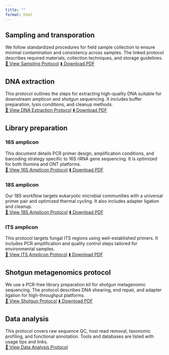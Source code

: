 ```yaml
---
title: ""
format: html
---
```


## Sampling and transporation

We follow standardized procedures for field sample collection to ensure minimal contamination and consistency across samples. The linked protocol describes required materials, collection techniques, and storage guidelines.  
[📄 View Sampling Protocol](protocols/sampling.html){target="_blank"}
[⬇️ Download PDF](protocols/sampling.pdf){target="_blank" .btn .btn-outline-primary}

## DNA extraction
This protocol outlines the steps for extracting high-quality DNA suitable for downstream amplicon and shotgun sequencing. It includes buffer preparation, lysis conditions, and cleanup methods.  
[📄 View DNA Extraction Protocol](protocols/dna_extraction.html){target="_blank"}
[⬇️ Download PDF](protocols/dna_extraction.pdf){target="_blank" .btn .btn-outline-primary}

## Library preparation

### 16S amplicon
This document details PCR primer design, amplification conditions, and barcoding strategy specific to 16S rRNA gene sequencing. It is optimized for both Illumina and ONT platforms.  
[📄 View 16S Amplicon Protocol](protocols/16S_protocol.html){target="_blank"}
[⬇️ Download PDF](protocols/16S_protocol.pdf){target="_blank" .btn .btn-outline-primary}

### 18S amplicon
Our 18S workflow targets eukaryotic microbial communities with a universal primer pair and optimized thermal cycling. It also includes adapter ligation and cleanup.  
[📄 View 18S Amplicon Protocol](protocols/18S_protocol.html){target="_blank"}
[⬇️ Download PDF](protocols/18S_protocol.pdf){target="_blank" .btn .btn-outline-primary}

### ITS amplicon
This protocol targets fungal ITS regions using well-established primers. It includes PCR amplification and quality control steps tailored for environmental samples.  
[📄 View ITS Amplicon Protocol](protocols/ITS_amplicon.html){target="_blank"}
[⬇️ Download PDF](protocols/ITS_amplicon.pdf){target="_blank" .btn .btn-outline-primary}

## Shotgun metagenomics protocol
We use a PCR-free library preparation kit for shotgun metagenomic sequencing. The protocol describes DNA shearing, end repair, and adapter ligation for high-throughput platforms.  
[📄 View Shotgun Protocol](protocols/shotgun_protocol.html){target="_blank"}
[⬇️ Download PDF](protocols/shotgun_protocol.pdf){target="_blank" .btn .btn-outline-primary}

## Data analysis
This protocol covers raw sequence QC, host read removal, taxonomic profiling, and functional annotation. Tools and databases are listed with usage tips and links.  
[📄 View Data Analysis Protocol](protocols/data_analysis.html){target="_blank"}

